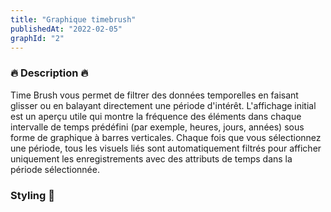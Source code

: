 ```yaml
---
title: "Graphique timebrush"
publishedAt: "2022-02-05"
graphId: "2"
---
```


### 🔥 Description 🔥

Time Brush vous permet de filtrer des données temporelles en faisant glisser ou en balayant directement une période d'intérêt.
L'affichage initial est un aperçu utile qui montre la fréquence des éléments dans chaque intervalle de temps prédéfini (par exemple, heures, jours, années) sous forme de graphique à barres verticales.
Chaque fois que vous sélectionnez une période, tous les visuels liés sont automatiquement filtrés pour afficher uniquement les enregistrements avec des attributs de temps dans la période sélectionnée.

### Styling 🎨
